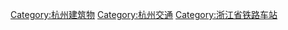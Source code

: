 [[Category:杭州建筑物|Category:杭州建筑物]]
[[Category:杭州交通|Category:杭州交通]]
[[Category:浙江省铁路车站|Category:浙江省铁路车站]]